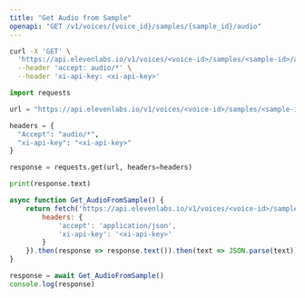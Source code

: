 ```yaml
---
title: "Get Audio from Sample"
openapi: "GET /v1/voices/{voice_id}/samples/{sample_id}/audio"
---
```


<RequestExample>

```Bash Curl
curl -X 'GET' \
  'https://api.elevenlabs.io/v1/voices/<voice-id>/samples/<sample-id>/audio' \
  --header 'accept: audio/*' \
  --header 'xi-api-key: <xi-api-key>'
```

```Python Python
import requests

url = "https://api.elevenlabs.io/v1/voices/<voice-id>/samples/<sample-id>/audio"

headers = {
  "Accept": "audio/*",
  "xi-api-key": "<xi-api-key>"
}

response = requests.get(url, headers=headers)

print(response.text)
```

```Javascript Javascript
async function Get_AudioFromSample() {
    return fetch('https://api.elevenlabs.io/v1/voices/<voice-id>/samples/<sample-id>/audio', {
        headers: {
            'accept': 'application/json',
            'xi-api-key': '<xi-api-key>'
        }
    }).then(response => response.text()).then(text => JSON.parse(text))
}

response = await Get_AudioFromSample()
console.log(response)
```

</RequestExample>